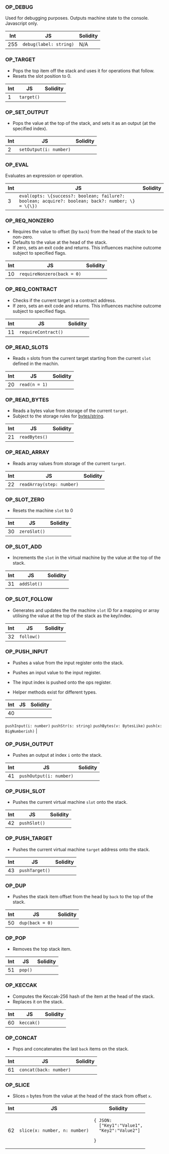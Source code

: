 ### OP_DEBUG

Used for debugging purposes. Outputs machine state to the console. Javascript only.

| Int | JS | Solidity |
|--|--|--|
|255 | `debug(label: string)` |  N/A |
                                  
### OP_TARGET

- Pops the top item off the stack and uses it for operations that follow. 
- Resets the slot position to 0.

 Int | JS | Solidity |
|--|--|--|
| 1 | `target()` |                           |

### OP_SET_OUTPUT

- Pops the value at the top of the stack, and sets it as an output (at the specified index).                          

 Int | JS | Solidity |
|--|--|--|
| 2 | `setOutput(i: number)` |

### OP_EVAL

Evaluates an expression or operation.                          

 Int | JS | Solidity |
|--|--|--|
| 3 | `eval(opts: \{success?: boolean; failure?: boolean; acquire?: boolean; back?: number; \} = \{\})` |

### OP_REQ_NONZERO

- Requires the value to offset (by `back`) from the head of the stack to be non-zero.
- Defaults to the value at the head of the stack.
- If zero, sets an exit code and returns. This influences machine outcome subject to specified flags.                                 

 Int | JS | Solidity |
|--|--|--|
| 10 | `requireNonzero(back = 0)` |

### OP_REQ_CONTRACT

- Checks if the current target is a contract address.                
- If zero, sets an exit code and returns. This influences machine outcome subject to specified flags.         

 Int | JS | Solidity |
|--|--|--|
| 11 | `requireContract()` |

### OP_READ_SLOTS

- Reads `n` slots from the current target starting from the current `slot` defined in the machin.      

 Int | JS | Solidity |
|--|--|--|
| 20 | `read(n = 1)` |

### OP_READ_BYTES

- Reads a bytes value from storage of the current `target`.
- Subject to the storage rules for [bytes/string](https://docs.soliditylang.org/en/latest/internals/layout_in_storage.html#bytes-and-string).                       

 Int | JS | Solidity |
|--|--|--|
| 21 | `readBytes()` |

### OP_READ_ARRAY

- Reads array values from storage of the current `target`.                                   

 Int | JS | Solidity |
|--|--|--|
| 22 | `readArray(step: number)` |

### OP_SLOT_ZERO

- Resets the machine `slot` to 0                             

 Int | JS | Solidity |
|--|--|--|
| 30 | `zeroSlot()` |

### OP_SLOT_ADD

- Increments the `slot` in the virtual machine by the value at the top of the stack.                               

 Int | JS | Solidity |
|--|--|--|
| 31 | `addSlot()` |

### OP_SLOT_FOLLOW

- Generates and updates the the machine `slot` ID for a mapping or array utilising the value at the top of the stack as the key/index.                           

 Int | JS | Solidity |
|--|--|--|
| 32 | `follow()` |

### OP_PUSH_INPUT

- Pushes a value from the input register onto the stack.

- Pushes an input value to the input register.
- The input index is pushed onto the ops register.      
- Helper methods exist for different types.                    

 Int | JS | Solidity |
|--|--|--|
| 40 | 
`pushInput(i: number)`
`pushStr(s: string)`
`pushBytes(v: BytesLike)`
`push(x: BigNumberish)`
 |

### OP_PUSH_OUTPUT

- Pushes an output at index `i` onto the stack.                         

 Int | JS | Solidity |
|--|--|--|
| 41 | `pushOutput(i: number)` |

### OP_PUSH_SLOT

- Pushes the current virtual machine `slot` onto the stack.                    

 Int | JS | Solidity |
|--|--|--|
| 42 | `pushSlot()` |

### OP_PUSH_TARGET

- Pushes the current virtual machine `target` address onto the stack.                          

 Int | JS | Solidity |
|--|--|--|
| 43 | `pushTarget()` |

### OP_DUP

- Pushes the stack item offset from the head by `back` to the top of the stack.                   

 Int | JS | Solidity |
|--|--|--|
| 50 | `dup(back = 0)` |

### OP_POP

- Removes the top stack item.                                    

 Int | JS | Solidity |
|--|--|--|
| 51 | `pop()` |

### OP_KECCAK

- Computes the Keccak-256 hash of the item at the head of the stack.
- Replaces it on the stack.                   

 Int | JS | Solidity |
|--|--|--|
| 60 | `keccak()` |

### OP_CONCAT

- Pops and concatenates the last `back` items on the stack.                                      

 Int | JS | Solidity |
|--|--|--|
| 61 | `concat(back: number)` |

### OP_SLICE

- Slices `n` bytes from the value at the head of the stack from offset `x`.

 Int | JS | Solidity |
|--|--|--|
| 62 | `slice(x: number, n: number)` | <pre><code>\{ JSON: <br />&emsp; ["Key1":"Value1",<br />&emsp; "Key2":"Value2"] <br />\}</code></pre> |                                